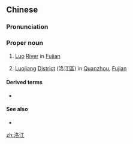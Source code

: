 ==Chinese==
{{zh-forms|''[[river]]{{nbsp}}[[name]]''|[[river]](s)}}
{{wikipedia|Luo River (Fujian)|Luo River in Fujian}}
{{wikipedia|Luojiang District}}
===Pronunciation===
{{zh-pron
|m=Luòjiāng
|cat=pn
}}
===Proper noun===
{{zh-proper noun}}

# {{lb|zh|geography}} [[Luo]] [[river|River]] in [[Fujian]]
# {{lb|zh|geography}} [[Luojiang]] [[district|District]] (洛江[[區]]) in [[Quanzhou]], [[Fujian]]

====Derived terms====
* {{zh-l|洛陽}} {{qualifier|Fujian town}}

====See also====
* {{zh-l|洛河}}

[[zh:洛江]]